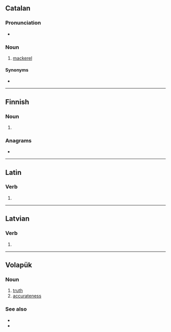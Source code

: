 ==Catalan==

===Pronunciation===
* {{ca-IPA}}

===Noun===
{{ca-noun|m}}

# [[mackerel]]

====Synonyms====
* {{l|ca|cavalla}}

----

==Finnish==

===Noun===
{{head|fi|noun form}}

# {{fi-form of|verka|case=nominative|pl=plural}}

===Anagrams===
* {{anagrams|fi|a=aertv|arvet|tarve|terva|varte|verta}}

----

==Latin==

===Verb===
{{la-verb-form|vērat}}

# {{inflection of|vērō||3|s|pres|act|ind|lang=la}}

----

==Latvian==

===Verb===
{{head|lv|verb form}}

# {{lv-inflection of|vērt|2nd|p|prs|ind|v}}

----

==Volapük==

===Noun===
{{head|vo|noun}}

# [[truth]]
# [[accurateness]]

===See also===
* {{l|vo|ver}}
* {{l|vo|velat}}